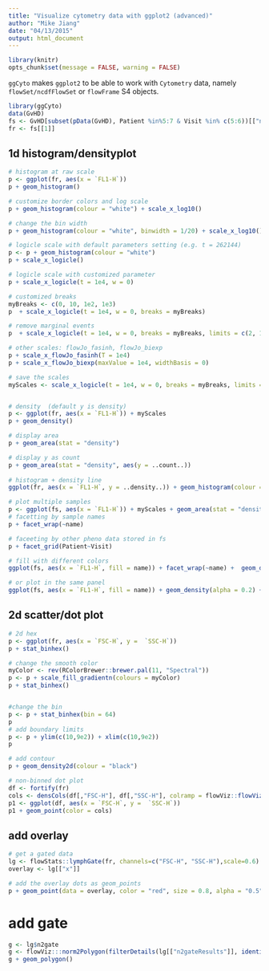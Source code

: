 ```yaml
---
title: "Visualize cytometry data with ggplot2 (advanced)"
author: "Mike Jiang"
date: "04/13/2015"
output: html_document
---
```


```r
library(knitr)
opts_chunk$set(message = FALSE, warning = FALSE)
```

`ggCyto` makes `ggplot2` to be able to work with `Cytometry` data, namely `flowSet/ncdfFlowSet` or `flowFrame` S4 objects.


```r
library(ggCyto)
data(GvHD)
fs <- GvHD[subset(pData(GvHD), Patient %in%5:7 & Visit %in% c(5:6))[["name"]]]
fr <- fs[[1]]
```

## 1d histogram/densityplot
```r
# histogram at raw scale
p <- ggplot(fr, aes(x = `FL1-H`)) 
p + geom_histogram() 

# customize border colors and log scale 
p + geom_histogram(colour = "white") + scale_x_log10()

# change the bin width
p + geom_histogram(colour = "white", binwidth = 1/20) + scale_x_log10()

# logicle scale with default parameters setting (e.g. t = 262144)
p <- p + geom_histogram(colour = "white")
p + scale_x_logicle()

# logicle scale with customized parameter
p + scale_x_logicle(t = 1e4, w = 0)

# customized breaks
myBreaks <- c(0, 10, 1e2, 1e3)
p  + scale_x_logicle(t = 1e4, w = 0, breaks = myBreaks)

# remove marginal events
p  + scale_x_logicle(t = 1e4, w = 0, breaks = myBreaks, limits = c(2, 1e4))

# other scales: flowJo_fasinh, flowJo_biexp
p + scale_x_flowJo_fasinh(T = 1e4)
p + scale_x_flowJo_biexp(maxValue = 1e4, widthBasis = 0)

# save the scales
myScales <- scale_x_logicle(t = 1e4, w = 0, breaks = myBreaks, limits = c(2, 1e4))


# density  (default y is density)
p <- ggplot(fr, aes(x = `FL1-H`)) + myScales
p + geom_density() 

# display area
p + geom_area(stat = "density") 

# display y as count
p + geom_area(stat = "density", aes(y = ..count..))
  
# histogram + density line
ggplot(fr, aes(x = `FL1-H`, y = ..density..)) + geom_histogram(colour = "white") + geom_density(color = "red") + myScales

# plot multiple samples
p <- ggplot(fs, aes(x = `FL1-H`)) + myScales + geom_area(stat = "density")
# facetting by sample names
p + facet_wrap(~name) 

# faceeting by other pheno data stored in fs
p + facet_grid(Patient~Visit)

# fill with different colors
ggplot(fs, aes(x = `FL1-H`, fill = name)) + facet_wrap(~name) +  geom_density(alpha = 0.2) + myScales

# or plot in the same panel
ggplot(fs, aes(x = `FL1-H`, fill = name)) + geom_density(alpha = 0.2) + myScales
```

## 2d scatter/dot plot
```r
# 2d hex
p <- ggplot(fr, aes(x = `FSC-H`, y =  `SSC-H`))
p + stat_binhex()

# change the smooth color 
myColor <- rev(RColorBrewer::brewer.pal(11, "Spectral"))
p <- p + scale_fill_gradientn(colours = myColor)  
p + stat_binhex()


#change the bin
p <- p + stat_binhex(bin = 64)
p
# add boundary limits
p <- p + ylim(c(10,9e2)) + xlim(c(10,9e2))   
p

# add contour
p + geom_density2d(colour = "black")

# non-binned dot plot
df <- fortify(fr)
cols <- densCols(df[,"FSC-H"], df[,"SSC-H"], colramp = flowViz::flowViz.par.get("argcolramp"))
p1 <- ggplot(df, aes(x = `FSC-H`, y =  `SSC-H`))
p1 + geom_point(color = cols) 
```

## add overlay
```r
# get a gated data
lg <- flowStats::lymphGate(fr, channels=c("FSC-H", "SSC-H"),scale=0.6)
overlay <- lg[["x"]]

# add the overlay dots as geom_points
p + geom_point(data = overlay, color = "red", size = 0.8, alpha = "0.5")
```

# add gate
```r
g <- lg$n2gate
g <- flowViz:::norm2Polygon(filterDetails(lg[["n2gateResults"]], identifier(g)))
g + geom_polygon()

```



